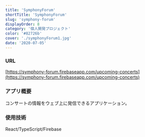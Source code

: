 ```yaml
---
title: 'SymphonyForum'
shortTitle: 'SymphonyForum'
slug: 'symphony-forum'
displayOrder: 8
category: '個人開発プロジェクト'
color: '#82726b'
cover: './symphonyForum1.jpg'
date: '2020-07-05'
---
```


### URL

[https://symphony-forum.firebaseapp.com/upcoming-concerts](https://symphony-forum.firebaseapp.com/upcoming-concerts)

### アプリ概要

コンサートの情報をウェブ上に発信できるアプリケーション。

### 使用技術

React/TypeScript/Firebase
